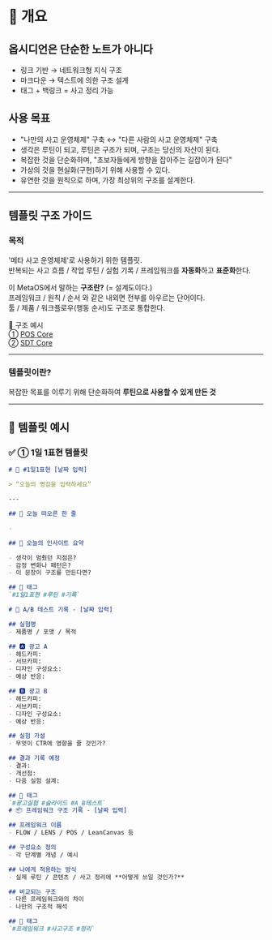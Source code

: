 # 📑 개요

## 옵시디언은 단순한 노트가 아니다
- 링크 기반 → 네트워크형 지식 구조  
- 마크다운 → 텍스트에 의한 구조 설계  
- 태그 + 백링크 = 사고 정리 가능  

## 사용 목표
- "나만의 사고 운영체제" 구축 ↔ "다른 사람의 사고 운영체제" 구축  
- 생각은 루틴이 되고, 루틴은 구조가 되며, 구조는 당신의 자산이 된다.  
- 복잡한 것을 단순화하며, "초보자들에게 방향을 잡아주는 길잡이가 된다"  
- 가상의 것을 현실화(구현)하기 위해 사용할 수 있다.  
- 유연한 것을 원칙으로 하며, 가장 최상위의 구조를 설계한다.  

---

## 템플릿 구조 가이드

### 목적

'메타 사고 운영체제'로 사용하기 위한 템플릿.  
반복되는 사고 흐름 / 작업 루틴 / 실험 기록 / 프레임워크를 **자동화**하고 **표준화**한다.  

이 MetaOS에서 말하는 **구조란?** (= 설계도이다.)  
프레임워크 / 원칙 / 순서 와 같은 내외면 전부를 아우르는 단어이다.  
툴 / 제품 / 워크플로우(행동 순서)도 구조로 통합한다.  

📑 구조 예시  
① [POS Core](/structure/00_STR__POS_Core)  
② [SDT Core](/structure/01_STR__SDT_Core)

---

### 템플릿이란?

복잡한 목표를 이루기 위해 단순화하여 **루틴으로 사용할 수 있게 만든 것**

---

## 📑 템플릿 예시

### ✅ ① 1일 1표현 템플릿

````markdown
# 📆 #1일1표현 [날짜 입력]

> “오늘의 영감을 입력하세요”

---

## 💭 오늘 떠오른 한 줄

- 

## 🔁 오늘의 인사이트 요약

- 생각이 멈췄던 지점은?
- 감정 변화나 패턴은?
- 이 문장이 구조를 만든다면?

## 🧩 태그
`#1일1표현 #루틴 #기록`

# 🎯 A/B 테스트 기록 - [날짜 입력]

## 실험명  
- 제품명 / 포맷 / 목적

## 🅰 광고 A  
- 헤드카피:  
- 서브카피:  
- 디자인 구성요소:  
- 예상 반응:  

## 🅱 광고 B  
- 헤드카피:  
- 서브카피:  
- 디자인 구성요소:  
- 예상 반응:  

## 실험 가설  
- 무엇이 CTR에 영향을 줄 것인가?

## 결과 기록 예정  
- 결과:  
- 개선점:  
- 다음 실험 설계:

## 🧩 태그
`#광고실험 #슬라이드 #A_B테스트`
# 📦 프레임워크 구조 기록 - [날짜 입력]

## 프레임워크 이름  
- FLOW / LENS / POS / LeanCanvas 등

## 구성요소 정의  
- 각 단계별 개념 / 예시

## 나에게 적용하는 방식  
- 실제 루틴 / 콘텐츠 / 사고 정리에 **어떻게 쓰일 것인가?**

## 비교되는 구조  
- 다른 프레임워크와의 차이  
- 나만의 구조적 해석

## 🧩 태그
`#프레임워크 #사고구조 #정리`
